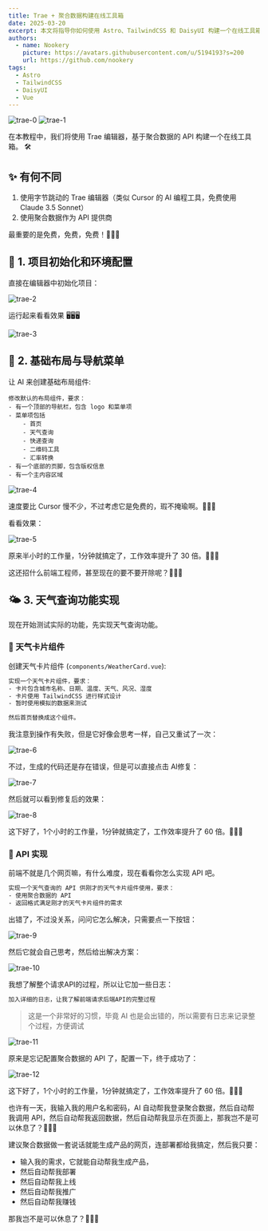 ```yaml
---
title: Trae + 聚合数据构建在线工具箱
date: 2025-03-20
excerpt: 本文将指导你如何使用 Astro、TailwindCSS 和 DaisyUI 构建一个在线工具箱，包括项目初始化、基础布局和天气查询功能的实现。
authors:
  - name: Nookery
    picture: https://avatars.githubusercontent.com/u/5194193?s=200
    url: https://github.com/nookery
tags:
  - Astro
  - TailwindCSS
  - DaisyUI
  - Vue
---
```


![trae-0](./images/trae-0.png)
![trae-1](./images/trae-1.png)

在本教程中，我们将使用 Trae 编辑器，基于聚合数据的 API 构建一个在线工具箱。 🛠️

## ✨ 有何不同

1. 使用字节跳动的 Trae 编辑器（类似 Cursor 的 AI 编程工具，免费使用 Claude 3.5 Sonnet）
2. 使用聚合数据作为 API 提供商

最重要的是免费，免费，免费！🎉🎉🎉

## 🚀 1. 项目初始化和环境配置

直接在编辑器中初始化项目：

![trae-2](./images/trae-2.png)

运行起来看看效果 🖥️🖥️🖥️

![trae-3](./images/trae-3.png)

## 🎨 2. 基础布局与导航菜单

让 AI 来创建基础布局组件:

```
修改默认的布局组件，要求：
- 有一个顶部的导航栏，包含 logo 和菜单项
- 菜单项包括
    - 首页
    - 天气查询
    - 快递查询
    - 二维码工具
    - 汇率转换
- 有一个底部的页脚，包含版权信息
- 有一个主内容区域
```

![trae-4](./images/trae-4.png)

速度要比 Cursor 慢不少，不过考虑它是免费的，瑕不掩瑜啊。🐶🐶🐶

看看效果：

![trae-5](./images/trae-5.png)

原来半小时的工作量，1分钟就搞定了，工作效率提升了 30 倍。🐶🐶🐶

这还招什么前端工程师，甚至现在的要不要开除呢？🤔🤔🤔

## 🌤️ 3. 天气查询功能实现

现在开始测试实际的功能，先实现天气查询功能。

### 🎴 天气卡片组件

创建天气卡片组件 (`components/WeatherCard.vue`):

```bash 
实现一个天气卡片组件，要求：
- 卡片包含城市名称、日期、温度、天气、风况、湿度
- 卡片使用 TailwindCSS 进行样式设计
- 暂时使用模拟的数据来测试

然后首页替换成这个组件。
```

我注意到操作有失败，但是它好像会思考一样，自己又重试了一次：

![trae-6](./images/trae-6.png)

不过，生成的代码还是存在错误，但是可以直接点击 AI修复：

![trae-7](./images/trae-7.png)

然后就可以看到修复后的效果：

![trae-8](./images/trae-8.png)

这下好了，1个小时的工作量，1分钟就搞定了，工作效率提升了 60 倍。🐶🐶🐶

### 🔌 API 实现

前端不就是几个网页嘛，有什么难度，现在看看你怎么实现 API 吧。

```bash
实现一个天气查询的 API 供刚才的天气卡片组件使用，要求：
- 使用聚合数据的 API
- 返回格式满足刚才的天气卡片组件的需求
```

出错了，不过没关系，问问它怎么解决，只需要点一下按钮：

![trae-9](./images/trae-9.png)

然后它就会自己思考，然后给出解决方案：

![trae-10](./images/trae-10.png)

我想了解整个请求API的过程，所以让它加一些日志：

```bash 
加入详细的日志，让我了解前端请求后端API的完整过程
```

> 这是一个非常好的习惯，毕竟 AI 也是会出错的，所以需要有日志来记录整个过程，方便调试

![trae-11](./images/trae-11.png)

原来是忘记配置聚合数据的 API 了，配置一下，终于成功了：

![trae-12](./images/trae-12.png)

这下好了，1个小时的工作量，1分钟就搞定了，工作效率提升了 60 倍。🐶🐶🐶

也许有一天，我输入我的用户名和密码，AI 自动帮我登录聚合数据，然后自动帮我调用 API，然后自动帮我返回数据，然后自动帮我显示在页面上，那我岂不是可以休息了？🤔🤔🤔

建议聚合数据做一套说话就能生成产品的网页，连部署都给我搞定，然后我只要：

- 输入我的需求，它就能自动帮我生成产品，
- 然后自动帮我部署
- 然后自动帮我上线
- 然后自动帮我推广
- 然后自动帮我赚钱

那我岂不是可以休息了？🤔🤔🤔